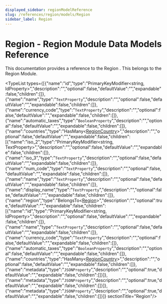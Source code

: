 ```yaml
---
displayed_sidebar: regionModelReference
slug: /references/region/models/Region
sidebar_label: Region
---
```



# Region - Region Module Data Models Reference

This documentation provides a reference to the Region . This belongs to the Region Module.

<TypeList types={[{"name":"id","type":"PrimaryKeyModifier&#60;string, IdProperty&#62;","description":"","optional":false,"defaultValue":"","expandable":false,"children":[]},{"name":"name","type":"`TextProperty`","description":"","optional":false,"defaultValue":"","expandable":false,"children":[]},{"name":"currency_code","type":"`TextProperty`","description":"","optional":false,"defaultValue":"","expandable":false,"children":[]},{"name":"automatic_taxes","type":"`BooleanProperty`","description":"","optional":false,"defaultValue":"","expandable":false,"children":[]},{"name":"countries","type":"HasMany&#60;[RegionCountry](../region_models.RegionCountry/page.mdx)&#62;","description":"","optional":false,"defaultValue":"","expandable":false,"children":[{"name":"iso_2","type":"PrimaryKeyModifier&#60;string, TextProperty&#62;","description":"","optional":false,"defaultValue":"","expandable":false,"children":[]},{"name":"iso_3","type":"`TextProperty`","description":"","optional":false,"defaultValue":"","expandable":false,"children":[]},{"name":"num_code","type":"`TextProperty`","description":"","optional":false,"defaultValue":"","expandable":false,"children":[]},{"name":"name","type":"`TextProperty`","description":"","optional":false,"defaultValue":"","expandable":false,"children":[]},{"name":"display_name","type":"`TextProperty`","description":"","optional":false,"defaultValue":"","expandable":false,"children":[]},{"name":"region","type":"BelongsTo&#60;[Region](page.mdx)&#62;","description":"","optional":true,"defaultValue":"","expandable":false,"children":[{"name":"id","type":"PrimaryKeyModifier&#60;string, IdProperty&#62;","description":"","optional":false,"defaultValue":"","expandable":false,"children":[]},{"name":"name","type":"`TextProperty`","description":"","optional":false,"defaultValue":"","expandable":false,"children":[]},{"name":"currency_code","type":"`TextProperty`","description":"","optional":false,"defaultValue":"","expandable":false,"children":[]},{"name":"automatic_taxes","type":"`BooleanProperty`","description":"","optional":false,"defaultValue":"","expandable":false,"children":[]},{"name":"countries","type":"HasMany&#60;[RegionCountry](../region_models.RegionCountry/page.mdx)&#62;","description":"","optional":false,"defaultValue":"","expandable":false,"children":[]},{"name":"metadata","type":"`JSONProperty`","description":"","optional":true,"defaultValue":"","expandable":false,"children":[]}]},{"name":"metadata","type":"`JSONProperty`","description":"","optional":true,"defaultValue":"","expandable":false,"children":[]}]},{"name":"metadata","type":"`JSONProperty`","description":"","optional":true,"defaultValue":"","expandable":false,"children":[]}]}  sectionTitle="Region"/>
